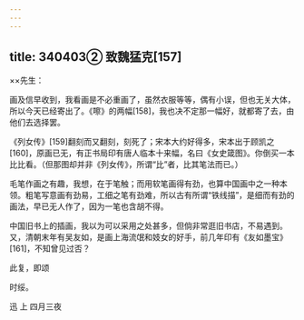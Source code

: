 ```yaml
---
---
---
```

title: 340403② 致魏猛克[157]
---




××先生：

画及信早收到，我看画是不必重画了，虽然衣服等等，偶有小误，但也无关大体，所以今天已经寄出了。《嚓》的两幅[158]，我也决不定那一幅好，就都寄了去，由他们去选择罢。

《列女传》[159]翻刻而又翻刻，刻死了；宋本大约好得多，宋本出于顾凯之[160]，原画已无，有正书局印有唐人临本十来幅，名曰《女史箴图》。你倒买一本比比看。（但那图却并非《列女传》，所谓“比”者，比其笔法而已。）

毛笔作画之有趣，我想，在于笔触；而用软笔画得有劲，也算中国画中之一种本领。粗笔写意画有劲易，工细之笔有劲难，所以古有所谓“铁线描”，是细而有劲的画法，早已无人作了，因为一笔也含胡不得。

中国旧书上的插画，我以为可以采用之处甚多，但倘非常逛旧书店，不易遇到。又，清朝末年有吴友如，是画上海流氓和妓女的好手，前几年印有《友如墨宝》[161]，不知曾见过否？

此复，即颂

时绥。

迅 上 四月三夜